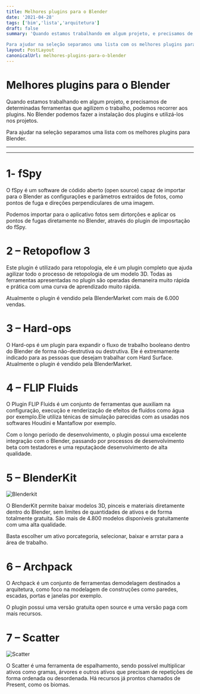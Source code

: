 ```yaml
---
title: Melhores plugins para o Blender
date: '2021-04-28'
tags: ['bim','lista','arquitetura']
draft: false
summary: 'Quando estamos trabalhando em algum projeto, e precisamos de determinadas ferramentas que agilizem o trabalho, podemos recorrer aos plugins. No Blender podemos fazer a instalação dos plugins e utilizá-los nos projetos.

Para ajudar na seleção separamos uma lista com os melhores plugins para Blender.'
layout: PostLayout
canonicalUrl: melhores-plugins-para-o-blender
---
```


# Melhores plugins para o Blender

Quando estamos trabalhando em algum projeto, e precisamos de determinadas ferramentas que agilizem o trabalho, podemos recorrer aos plugins. No Blender podemos fazer a instalação dos plugins e utilizá-los nos projetos.

Para ajudar na seleção separamos uma lista com os melhores plugins para Blender.

---

<TOCInline toc={props.toc} asDisclosure />

---

# 1- fSpy

O fSpy é um software de códido aberto (open source) capaz de importar para o Blender as configurações e parâmetros extraídos de fotos, como pontos de fuga e direções perpendiculares de uma imagem.

Podemos importar para o aplicativo fotos sem dirtorções e aplicar os pontos de fugas diretamente no Blender, através do plugin de imposrtação do fSpy.

# 2 – Retopoflow 3

Este plugin é utilizado para retopologia, ele é um plugin completo que ajuda agilizar todo o processo de retopologia de um modelo 3D. Todas as ferramentas apresentadas no plugin são operadas demaneira muito rápida e prática com uma curva de aprendizado muito rápida.

Atualmente o plugin é vendido pela BlenderMarket com mais de 6.000 vendas.

# 3 – Hard-ops

O Hard-ops é um plugin para expandir o fluxo de trabalho booleano dentro do Blender de forma não-destrutiva ou destrutiva. Ele é extremamente indicado para as pessoas que desejam trabalhar com Hard Surface. Atualmente o plugin é vendido pela BlenderMarket.

# 4 – FLIP Fluids

O Plugin FLIP Fluids é um conjunto de ferramentas que auxiliam na configuração, execução e renderização de efeitos de fluídos como água por exemplo.Ele utiliza ténicas de simulação parecidas com as usadas nos softwares Houdini e Mantaflow por exemplo.

Com o longo período de desenvolvimento, o plugin possui uma excelente integração com o Blender, passando por processos de desenvolvimento beta com testadores e uma reputaçãode desenvolvimento de alta qualidade.

# 5 – BlenderKit

![Blenderkit](/static/images/melhores-plugins-para-o-blender/blenderkit_capa.jpg)

O BlenderKit permite baixar modelos 3D, pinceis e materiais diretamente dentro do Blender, sem limites de quantidades de ativos e de forma totalmente gratuita. São mais de 4.800 modelos disponiveis gratuitamente com uma alta qualidade.

Basta escolher um ativo porcategoria, selecionar, baixar e arrstar para a área de trabalho.

# 6 – Archpack

O Archpack é um conjunto de ferramentas demodelagem destinados a arquitetura, como foco na modelagem de construções como paredes, escadas, portas e janelas por exemplo.

O plugin possui uma versão gratuita open source e uma versão paga com mais recursos.

# 7 – Scatter

![Scatter](/static/images/melhores-plugins-para-o-blender/scatter_1_capa.png)

O Scatter é uma ferramenta de espalhamento, sendo possível multiplicar ativos como gramas, árvores e outros ativos que precisam de repetições de forma ordenada ou desordenada. Há recursos já prontos chamados de Present, como os biomas.
